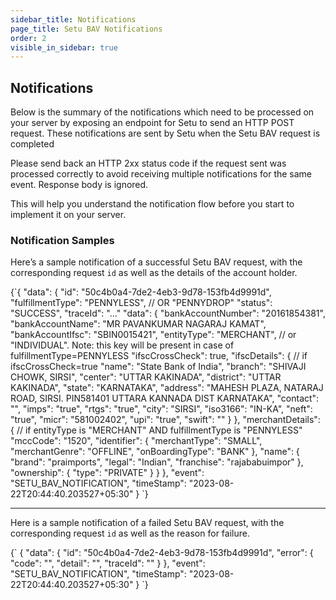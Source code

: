 ```yaml
---
sidebar_title: Notifications
page_title: Setu BAV Notifications
order: 2
visible_in_sidebar: true
---
```


## Notifications

Below is the summary of the notifications which need to be processed on your server by exposing an endpoint for Setu to send an HTTP POST request. These notifications are sent by Setu when the Setu BAV request is completed

<Callout type="tip">
    Please send back an HTTP 2xx status code if the request sent was processed
    correctly to avoid receiving multiple notifications for the same event.
    Response body is ignored.
</Callout>
<br />

This will help you understand the notification flow before you start to implement it on your server.

### Notification Samples

Here’s a sample notification of a successful Setu BAV request, with the corresponding request `id` as well as the details of the account holder.

<CodeBlockWithCopy language="json">
    {`{
  "data": {
      "id": "50c4b0a4-7de2-4eb3-9d78-153fb4d9991d",
      "fulfillmentType": "PENNYLESS", // OR "PENNYDROP"
      "status": "SUCCESS",
      "traceId": "..."
      "data": {
        "bankAccountNumber": "20161854381",
        "bankAccountName": "MR PAVANKUMAR NAGARAJ KAMAT",
        "bankAccountIfsc": "SBIN0015421",
        "entityType": "MERCHANT", // or "INDIVIDUAL". Note: this key will be present in case of fulfillmentType=PENNYLESS
        "ifscCrossCheck": true,
        "ifscDetails": { // if ifscCrossCheck=true
          "name": "State Bank of India",
          "branch": "SHIVAJI CHOWK, SIRSI",
          "center": "UTTAR KAKINADA",
          "district": "UTTAR KAKINADA",
          "state": "KARNATAKA",
          "address": "MAHESH PLAZA, NATARAJ ROAD, SIRSI. PIN581401 UTTARA KANNADA DIST KARNATAKA",
          "contact": "",
          "imps": "true",
          "rtgs": "true",
          "city": "SIRSI",
          "iso3166": "IN-KA",
          "neft": "true",
          "micr": "581002402",
          "upi": "true",
          "swift": ""
        }
      },
      "merchantDetails": { // if entityType is "MERCHANT" AND fulfillmentType is "PENNYLESS"
        "mccCode": "1520",
        "identifier": {
          "merchantType": "SMALL",
          "merchantGenre": "OFFLINE",
          "onBoardingType": "BANK"
        },
        "name": {
          "brand": "praimports",
          "legal": "Indian",
          "franchise": "rajababuimpor"
        },
        "ownership": {
          "type": "PRIVATE"
        }
    }
  },
  "event": "SETU_BAV_NOTIFICATION",
  "timeStamp": "2023-08-22T20:44:40.203527+05:30"
}
`}
</CodeBlockWithCopy>

<hr class="tertiary" />

Here is a sample notification of a failed Setu BAV request, with the corresponding request `id` as well as the reason for failure.

<CodeBlockWithCopy language="json">
    {`
  {
  "data": {
     "id": "50c4b0a4-7de2-4eb3-9d78-153fb4d9991d",
      "error": {
          "code": "<SETU_BAV_CODE>",
          "detail": "<SETU_BAV_CODE_DESCRIPTION>",
          "traceId": ""
      }
  },
  "event": "SETU_BAV_NOTIFICATION",
  "timeStamp": "2023-08-22T20:44:40.203527+05:30"
}
  `}
</CodeBlockWithCopy>

<WasPageHelpful />
